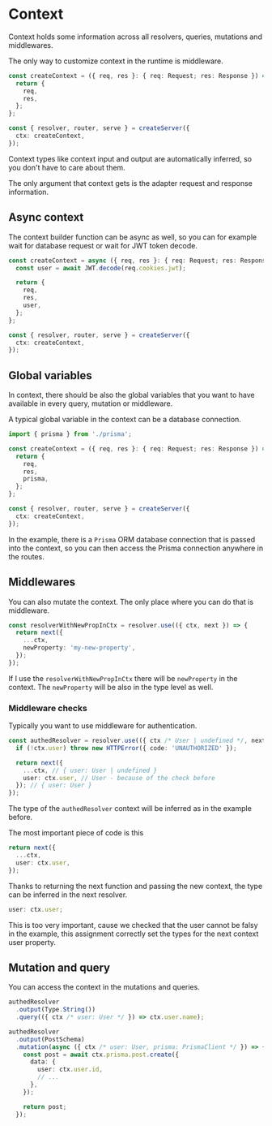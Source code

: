 # Context

Context holds some information across all resolvers, queries, mutations and middlewares.

The only way to customize context in the runtime is middleware.

```ts copy
const createContext = ({ req, res }: { req: Request; res: Response }) => {
  return {
    req,
    res,
  };
};

const { resolver, router, serve } = createServer({
  ctx: createContext,
});
```

Context types like context input and output are automatically inferred, so you don't have to care about them.

The only argument that context gets is the adapter request and response information.

## Async context

The context builder function can be async as well, so you can for example wait for database request or wait for JWT token decode.

```ts copy
const createContext = async ({ req, res }: { req: Request; res: Response }) => {
  const user = await JWT.decode(req.cookies.jwt);

  return {
    req,
    res,
    user,
  };
};

const { resolver, router, serve } = createServer({
  ctx: createContext,
});
```

## Global variables

In context, there should be also the global variables that you want to have available in every query, mutation or middleware.

A typical global variable in the context can be a database connection.

```ts copy
import { prisma } from './prisma';

const createContext = ({ req, res }: { req: Request; res: Response }) => {
  return {
    req,
    res,
    prisma,
  };
};

const { resolver, router, serve } = createServer({
  ctx: createContext,
});
```

In the example, there is a `Prisma` ORM database connection that is passed into the context, so you can then access the Prisma connection anywhere in the routes.

## Middlewares

You can also mutate the context. The only place where you can do that is middleware.

```ts copy
const resolverWithNewPropInCtx = resolver.use(({ ctx, next }) => {
  return next({
    ...ctx,
    newProperty: 'my-new-property',
  });
});
```

If I use the `resolverWithNewPropInCtx` there will be `newProperty` in the context. The `newProperty` will be also in the type level as well.

### Middleware checks

Typically you want to use middleware for authentication.

```ts copy
const authedResolver = resolver.use(({ ctx /* User | undefined */, next }) => {
  if (!ctx.user) throw new HTTPError({ code: 'UNAUTHORIZED' });

  return next({
    ...ctx, // { user: User | undefined }
    user: ctx.user, // User - because of the check before
  }); // { user: User }
});
```

The type of the `authedResolver` context will be inferred as in the example before.

The most important piece of code is this

```ts
return next({
  ...ctx,
  user: ctx.user,
});
```

Thanks to returning the next function and passing the new context, the type can be inferred in the next resolver.

```ts
user: ctx.user;
```

This is too very important, cause we checked that the user cannot be falsy in the example, this assignment correctly set the types for the next context user property.

## Mutation and query

You can access the context in the mutations and queries.

```ts
authedResolver
  .output(Type.String())
  .query(({ ctx /* user: User */ }) => ctx.user.name);
```

```ts copy
authedResolver
  .output(PostSchema)
  .mutation(async ({ ctx /* user: User, prisma: PrismaClient */ }) => {
    const post = await ctx.prisma.post.create({
      data: {
        user: ctx.user.id,
        // ...
      },
    });

    return post;
  });
```
